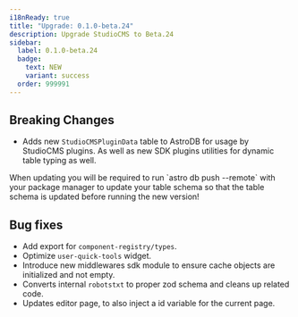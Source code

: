 ```yaml
---
i18nReady: true
title: "Upgrade: 0.1.0-beta.24"
description: Upgrade StudioCMS to Beta.24
sidebar:
  label: 0.1.0-beta.24
  badge:
    text: NEW
    variant: success
  order: 999991
---
```



<QuickUpdate />

## Breaking Changes

- Adds new `StudioCMSPluginData` table to AstroDB for usage by StudioCMS plugins. As well as new SDK plugins utilities for dynamic table typing as well.

<Aside>
When updating you will be required to run `astro db push --remote` with your package manager to update your table schema so that the table schema is updated before running the new version!
</Aside>

## Bug fixes

- Add export for `component-registry/types`.
- Optimize `user-quick-tools` widget.
- Introduce new middlewares sdk module to ensure cache objects are initialized and not empty.
- Converts internal `robotstxt` to proper zod schema and cleans up related code.
- Updates editor page, to also inject a id variable for the current page.